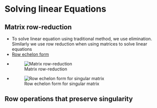 # Solving linear Equations

## Matrix row-reduction
* To solve linear equation using traditional method, we use elimination. Similarly we use row reduction when using matrices to solve linear equations
* [Row echelon form](/Images/row_echelon_form.png)
* ![Matrix row-reduction](/home/thulasiram/personal/my_data_science_journey/Images/row_echelon.png)
* ![Row echelon form for singular matrix](/Images/row_echelon_singluar.png)

## Row operations that preserve singularity
  
